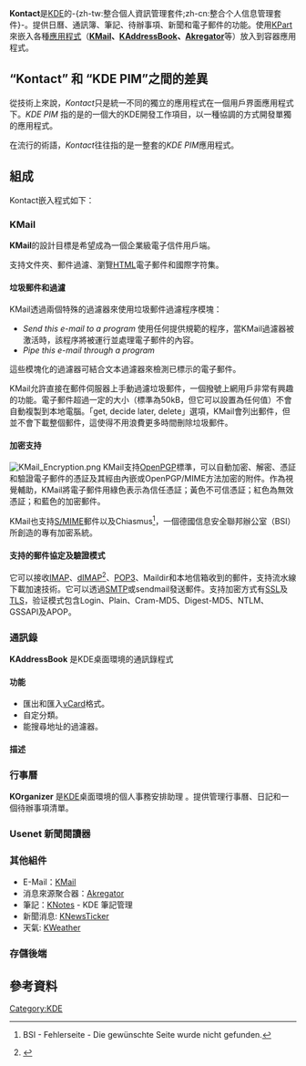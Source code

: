 {{更新|time=2019-01-14T13:57:40+00:00}} 
{{NoteTA|G1=IT|G2=FL}}
{{Infobox Software
| name                   = Kontact
| logo                   = [[File:Kontact_Oxygen.svg|48px]]
| screenshot             = [[File:KDE4.2-Kontact.png|250px]]
|caption=Kontact
|developer=[[KDE|KDE]]
|operating_system=[[Unix-like|Unix-like]]、[[Microsoft_Windows|Microsoft Windows]]（試驗性）
|genre=-{zh-tw:[[個人資訊管理系統|個人資訊管理系統]];zh-cn:[[个人信息管理系统|个人信息管理系统]]}-
|license=[[GNU通用公共许可证|GNU通用公共许可证]]
|website={{URL|https://userbase.kde.org/Kontact}}
}}
'''Kontact'''是[[KDE|KDE]]的-{zh-tw:整合個人資訊管理套件;zh-cn:整合个人信息管理套件}-。提供日曆、通訊簿、筆記、待辦事項、新聞和電子郵件的功能。使用[[KPart|KPart]]來嵌入各種[[應用程式|應用程式]]（'''[[KMail|KMail]]、[[#Address_Book|KAddressBook]]、[[Akregator|Akregator]]'''等）放入到容器應用程式。

== “Kontact” 和 “KDE PIM”之間的差異 ==
從技術上來說，''Kontact''只是統一不同的獨立的應用程式在一個用戶界面應用程式下。''KDE PIM'' 指的是的一個大的KDE開發工作項目，以一種協調的方式開發單獨的應用程式。

在流行的術語，''Kontact''往往指的是一整套的''KDE PIM''應用程式。

== 組成 ==
Kontact嵌入程式如下：

===KMail===
{{Infobox Software
|name=KMail
|logo=[[File:Internet_mail_icon.svg|70px]]
|screenshot=[[File:KDE4.2-KMail.png|250px]]
|caption=KMail using the default layout: the folder list on the left side and the preview pane below the message list (top right)
|latest_release_version=20.04.3
|website={{URL|https://userbase.kde.org/KMail}}
}}

'''KMail'''的設計目標是希望成為一個企業級電子信件用戶端。

支持文件夾、郵件過濾、瀏覽[[HTML|HTML]]電子郵件和國際字符集。

====垃圾郵件和過濾====
KMail透過兩個特殊的過濾器來使用垃圾郵件過濾程序模塊：
*''Send this e-mail to a program'' 使用任何提供規範的程序，當KMail過濾器被激活時，該程序將被運行並處理電子郵件的內容。
*''Pipe this e-mail through a program''
這些模塊化的過濾器可結合文本過濾器來檢測已標示的電子郵件。

KMail允許直接在郵件伺服器上手動過濾垃圾郵件，一個撥號上網用戶非常有興趣的功能。電子郵件超過一定的大小（標準為50kB，但它可以設置為任何值）不會自動複製到本地電腦。「get, decide later, delete」選項，KMail會列出郵件，但並不會下載整個郵件，這使得不用浪費更多時間刪除垃圾郵件。

====加密支持====
[[File:KMail_Encryption.png|thumb]]
KMail支持[[OpenPGP|OpenPGP]]標準，可以自動加密、解密、憑証和驗證電子郵件的憑証及其經由內嵌或OpenPGP/MIME方法加密的附件。作為視覺輔助，KMail將電子郵件用綠色表示為信任憑証；黃色不可信憑証；紅色為無效憑証；和藍色的加密郵件。

KMail也支持[[S/MIME|S/MIME]]郵件以及Chiasmus<ref>{{cite web |url=http://www.bsi.de/produkte/chiasmus/indexeng.htm |title=存档副本 |accessdate=2009-05-07 |deadurl=yes |archiveurl=https://web.archive.org/web/20060622014139/http://www.bsi.de/produkte/chiasmus/indexeng.htm |archivedate=2006-06-22 }} BSI - Fehlerseite - Die gewünschte Seite wurde nicht gefunden.</ref>，一個德國信息安全聯邦辦公室（BSI）所創造的專有加密系統。

====支持的郵件協定及驗證模式====
它可以接收[[IMAP|IMAP]]、[[dIMAP|dIMAP]]<ref>{{Cite web |url=http://www-uxsup.csx.cam.ac.uk/pub/doc/suse/suse9.2/suselinux-userguide_en/ch12s03.html |title=存档副本 |accessdate=2009-05-07 |archive-date=2012-07-06 |archive-url=https://web.archive.org/web/20120706200551/http://www-uxsup.csx.cam.ac.uk/pub/doc/suse/suse9.2/suselinux-userguide_en/ch12s03.html |dead-url=yes }}</ref>、[[POP3|POP3]]、Maildir和本地信箱收到的郵件，支持流水線下載加速技術。它可以透過[[SMTP|SMTP]]或sendmail發送郵件。支持加密方式有[[SSL|SSL]]及[[TLS|TLS]]，验证模式包含Login、Plain、Cram-MD5、Digest-MD5、NTLM、GSSAPI及APOP。

=== 通訊錄 ===
{{Infobox Software 
| name                   = KAddressBook
| logo                   = [[File:KAddressBook-Oxygen.png|32px]]
| screenshot             = [[File:KDE4.2-KAddressBook.png|250px]] 
| latest_release_version = 20.04.3
}}

'''KAddressBook''' 是KDE桌面環境的通訊錄程式

==== 功能 ====
* 匯出和匯入[[vCard|vCard]]格式。
* 自定分類。
* 能搜尋地址的過濾器。

==== 描述 ====

=== 行事曆 ===
{{Infobox Software 
| name                   = KOrganizer
| logo                   = [[File:Oxygen480-actions-view-pim-calendar.svg|48px]]
| screenshot             = [[File:KDE4.2-KOrganizer-Calendar.png|250px]]
| caption                = KOrganizer's Calendar view
| latest_release_version = 20.04.3
}}
'''KOrganizer''' 是[[KDE|KDE]]桌面環境的個人事務安排助理 。提供管理行事曆、日記和一個待辦事項清單。
{{clear}}

=== Usenet 新聞閱讀器 ===
{{Infobox Software
| name                   = KNode
| logo                   = <!-- 檔案不存在 [[File:knode-icon.png|48px]] -->
| screenshot             = [[File:KNode.png|200px]]
| caption                = KNode 0.10.4
| latest release version = 0.99.01
}}

=== 其他組件 ===
* E-Mail：[[KMail|KMail]]
*消息來源聚合器：[[Akregator|Akregator]]
*筆記：[[KNotes|KNotes]] - KDE 筆記管理
*新聞消息: [[KNewsTicker|KNewsTicker]] 
*天氣: [[KWeather|KWeather]]

=== 存儲後端 ===

== 參考資料 ==
{{reflist}}

{{KDE}}
{{加密软件}}
{{Email clients}}

[[Category:KDE|Category:KDE]]